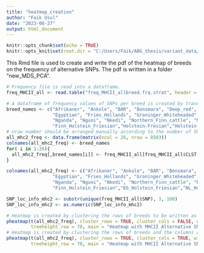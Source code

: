 ```yaml
---
title: "heatmap_creation"
author: "Faik Usul"
date: "2023-06-27"
output: html_document
---
```


```r
knitr::opts_chunk$set(echo = TRUE)
knitr::opts_knit$set(root.dir = "C:/Users/Faik/ABG_thesis/variant_data/last_data/all_MHCII/")
```

This Rmd file is used to create and write the pdf of the heatmap of breeds on the frequency of alternative SNPs. The pdf is written in a folder "new_MDS_PCA".


```r
# Frequency file is read into a dataframe.
freq_MHCII_all <- read.table("freq_MHCII_allbreed.frq.strat", header = TRUE)
```


```r
# A dataframe of frequency values of SNPs per breed is created by traversing the frequency file of plink.
breed_names <- c("Afrikaner", "Ankole", "BAR", "Bonsmara", "Deep_red", "Dutch_belted", "Eastern_Finn_cattle",
                 "Egyptian", "Fries_Hollands", "Groninger_Whiteheaded", "Karamojong", "MER", "MIR", "MRY",
                 "Nganda", "Nguni", "Nkedi", "Northern_Finn_cattle", "Ntuku", "Tuli", "Western_Finn_cattle",
                 "Finn_Holstein_Friesian","Holstein-Fresian","Holstein-Friesian", "Holstein", "Friesian")
# nrow number should be arranged manually according to the number of SNPs.
all_mhc2_freq <- data.frame(matrix(ncol = 26, nrow = 8503))
colnames(all_mhc2_freq) <- breed_names
for( i in 1:26){
  all_mhc2_freq[,breed_names[i]] <- freq_MHCII_all[freq_MHCII_all$CLST == breed_names[i], "MAF"]
}

colnames(all_mhc2_freq) <- c("Afrikaner", "Ankole", "BAR", "Bonsmara", "Deep_red", "Dutch_belted", "Eastern_Finn_cattle",
                 "Egyptian", "Fries_Hollands", "Groninger_Whiteheaded", "Karamojong", "MER", "MIR", "MRY",
                 "Nganda", "Nguni", "Nkedi", "Northern_Finn_cattle", "Ntuku", "Tuli", "Western_Finn_cattle",
                 "Finn_Holstein_Friesian","EG_Holstein_Friesian","NL_Holstein_Friesian", "SA_Holstein_Friesian", "UG_Holstein_Friesian")

SNP_loc_info_mhc2 <- substr(unique(freq_MHCII_all$SNP), 3, 100)
SNP_loc_info_mhc2 <- as.numeric(SNP_loc_info_mhc2)
```


```r
# Heatmap is created by clustering the rows of breeds to be written as pdf.
pheatmap(t(all_mhc2_freq), cluster_rows = TRUE, cluster_cols = FALSE, width = 20, height = 10,
         treeheight_row = 70, main = "Heatmap with MHCII Alternative SNPs Frequencies", filename = "./new_MDS_PCA/heatmap_freq_MHCII_per_breed.pdf")
# Heatmap is created by clustering the rows of breeds and the columns of SNPs to be written as pdf.
pheatmap(t(all_mhc2_freq), cluster_rows = TRUE, cluster_cols = TRUE, width = 20, height = 10, treeheight_col = 0,
         treeheight_row = 70, main = "Heatmap with MHCII Alternative SNPs Frequencies", filename = "./new_MDS_PCA/heatmap_freq_MHCII_per_breed_cls_col.pdf")
```
